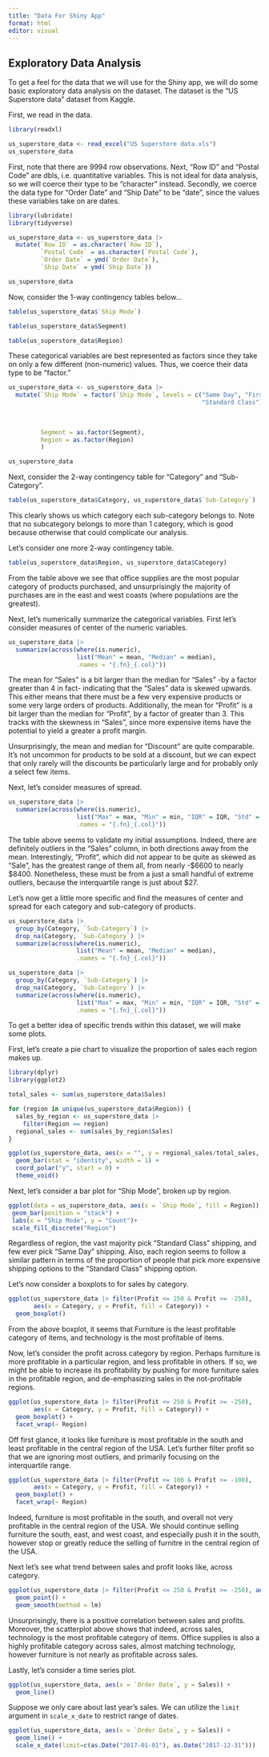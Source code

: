 ```yaml
---
title: "Data For Shiny App"
format: html
editor: visual
---
```


## Exploratory Data Analysis

To get a feel for the data that we will use for the Shiny app, we will do some basic exploratory data analysis on the dataset. The dataset is the "US Superstore data" dataset from Kaggle.

First, we read in the data.

```r
library(readxl)

us_superstore_data <- read_excel("US Superstore data.xls")
us_superstore_data
```

First, note that there are 9994 row observations. Next, "Row ID" and "Postal Code" are dbls, i.e. quantitative variables. This is not ideal for data analysis, so we will coerce their type to be "character" instead. Secondly, we coerce the data type for "Order Date" and "Ship Date" to be "date", since the values these variables take on are dates.

```r
library(lubridate)
library(tidyverse)

us_superstore_data <- us_superstore_data |>
  mutate(`Row ID` = as.character(`Row ID`),
         `Postal Code` = as.character(`Postal Code`),
         `Order Date` = ymd(`Order Date`),
         `Ship Date` = ymd(`Ship Date`))

us_superstore_data
```

Now, consider the 1-way contingency tables below...

```r
table(us_superstore_data$`Ship Mode`)
```

```r
table(us_superstore_data$Segment)
```

```r
table(us_superstore_data$Region)
```

These categorical variables are best represented as factors since they take on only a few different (non-numeric) values. Thus, we coerce their data type to be "factor."

```r
us_superstore_data <- us_superstore_data |>
  mutate(`Ship Mode` = factor(`Ship Mode`, levels = c("Same Day", "First Class", "Second Class", 
                                                      "Standard Class"), labels = c("Same Day", 
                                                                                    "First Class", 
                                                                                    "Second Class", 
                                                                                    "Standard Class")),
         Segment = as.factor(Segment),
         Region = as.factor(Region) 
         )

us_superstore_data
```

Next, consider the 2-way contingency table for "Category" and "Sub-Category".

```r
table(us_superstore_data$Category, us_superstore_data$`Sub-Category`)
```

This clearly shows us which category each sub-category belongs to. Note that no subcategory belongs to more than 1 category, which is good because otherwise that could complicate our analysis.

Let's consider one more 2-way contingency table.

```r
table(us_superstore_data$Region, us_superstore_data$Category)
```

From the table above we see that office supplies are the most popular category of products purchased, and unsurprisingly the majority of purchases are in the east and west coasts (where populations are the greatest).

Next, let's numerically summarize the categorical variables. First let's consider measures of center of the numeric variables.

```r
us_superstore_data |>
  summarize(across(where(is.numeric), 
                   list("Mean" = mean, "Median" = median), 
                   .names = "{.fn}_{.col}"))
```

The mean for "Sales" is a bit larger than the median for "Sales" -by a factor greater than 4 in fact- indicating that the "Sales" data is skewed upwards. This either means that there must be a few very expensive products or some very large orders of products. Additionally, the mean for "Profit" is a bit larger than the median for "Profit", by a factor of greater than 3. This tracks with the skewness in "Sales", since more expensive items have the potential to yield a greater a profit margin.

Unsurprisingly, the mean and median for "Discount" are quite comparable. It's not uncommon for products to be sold at a discount, but we can expect that only rarely will the discounts be particularly large and for probably only a select few items.

Next, let's consider measures of spread.

```r
us_superstore_data |>
  summarize(across(where(is.numeric), 
                   list("Max" = max, "Min" = min, "IQR" = IQR, "Std" = sd), 
                   .names = "{.fn}_{.col}"))
```

The table above seems to validate my initial assumptions. Indeed, there are definitely outliers in the "Sales" column, in both directions away from the mean. Interestingly, "Profit", which did not appear to be quite as skewed as "Sale", has the greatest range of them all, from nearly -\$6600 to nearly \$8400. Nonetheless, these must be from a just a small handful of extreme outliers, because the interquartile range is just about \$27.

Let's now get a little more specific and find the measures of center and spread for each category and sub-category of products.

```r
us_superstore_data |>
  group_by(Category, `Sub-Category`) |>
  drop_na(Category, `Sub-Category`) |>
  summarize(across(where(is.numeric), 
                   list("Mean" = mean, "Median" = median), 
                   .names = "{.fn}_{.col}"))
```

```r
us_superstore_data |>
  group_by(Category, `Sub-Category`) |>
  drop_na(Category, `Sub-Category`) |>
  summarize(across(where(is.numeric), 
                   list("Max" = max, "Min" = min, "IQR" = IQR, "Std" = sd), 
                   .names = "{.fn}_{.col}"))
```

To get a better idea of specific trends within this dataset, we will make some plots. 

First, let's create a pie chart to visualize the proportion of sales each region makes up.

```r
library(dplyr)
library(ggplot2)

total_sales <- sum(us_superstore_data$Sales)

for (region in unique(us_superstore_data$Region)) {
  sales_by_region <- us_superstore_data |>
    filter(Region == region)
  regional_sales <- sum(sales_by_region$Sales)
}

ggplot(us_superstore_data, aes(x = "", y = regional_sales/total_sales, fill = Region)) +
  geom_bar(stat = "identity", width = 1) +
  coord_polar("y", start = 0) +
  theme_void()
```
Next, let's consider a bar plot for "Ship Mode", broken up by region. 

```r
ggplot(data = us_superstore_data, aes(x = `Ship Mode`, fill = Region)) +
 geom_bar(position = "stack") +
 labs(x = "Ship Mode", y = "Count")+
 scale_fill_discrete("Region")
```

Regardless of region, the vast majority pick "Standard Class" shipping, and few ever pick "Same Day" shipping. Also, each region seems to follow a similar pattern in terms of the proportion of people that pick more expensive shipping options to the "Standard Class" shipping option. 

Let's now consider a boxplots to for sales by category. 

```r
ggplot(us_superstore_data |> filter(Profit <= 250 & Profit >= -250), 
       aes(x = Category, y = Profit, fill = Category)) + 
  geom_boxplot() 
```

From the above boxplot, it seems that Furniture is the least profitable category of items, and technology is the most profitable of items. 

Now, let's consider the profit across category by region. Perhaps furniture is more profitable in a particular region, and less profitable in others. If so, we might be able to increase its profitability by pushing for more furniture sales in the profitable region, and de-emphasizing sales in the not-profitable regions. 

```r
ggplot(us_superstore_data |> filter(Profit <= 250 & Profit >= -250), 
       aes(x = Category, y = Profit, fill = Category)) + 
  geom_boxplot() +
  facet_wrap(~ Region)
```
Off first glance, it looks like furniture is most profitable in the south and least profitable in the central region of the USA. Let's further filter profit so that we are ignoring most outliers, and primarily focusing on the interquartile range. 

```r
ggplot(us_superstore_data |> filter(Profit <= 100 & Profit >= -100), 
       aes(x = Category, y = Profit, fill = Category)) + 
  geom_boxplot() +
  facet_wrap(~ Region)
```
Indeed, furniture is most profitable in the south, and overall not very profitable in the central region of the USA. We should continue selling furniture the south, east, and west coast, and especially push it in the south, however stop or greatly reduce the selling of furnitre in the central region of the USA. 

Next let's see what trend between sales and profit looks like, across category.

```r
ggplot(us_superstore_data |> filter(Profit <= 250 & Profit >= -250), aes(x = Sales, y = Profit, color = Category)) + 
  geom_point() +
  geom_smooth(method = lm)
```

Unsurprisingly, there is a positive correlation between sales and profits. Moreover, the scatterplot above shows that indeed, across sales, technology is the most profitable category of items. Office supplies is also a highly profitable category across sales, almost matching technology, however furniture is not nearly as profitable across sales. 

Lastly, let's consider a time series plot.

```r

ggplot(us_superstore_data, aes(x = `Order Date`, y = Sales)) + 
  geom_line() 
```
Suppose we only care about last year's sales. We can utilize the `limit` argument in `scale_x_date` to restrict range of dates. 

```r
ggplot(us_superstore_data, aes(x = `Order Date`, y = Sales)) + 
  geom_line() +
  scale_x_date(limit=c(as.Date("2017-01-01"), as.Date("2017-12-31"))) 
```











